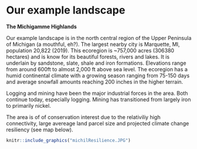 # Our example landscape {#exampleIntro}

**The Michigamme Highlands**

Our example landscape is in the north central region of the Upper Peninsula of Michigan (a mouthful, eh?).  The largest nearby city is Marquette, MI, population 20,822 (2019).  This ecoregion is ~757,000 acres (306380 hectares) and is know for its beautiful forests, rivers and lakes.  It is underlain by sandstone, slate, shale and iron formations.  Elevations range from around 600ft to almost 2,000 ft above sea level.  The ecoregion  has a humid continental climate with a growing season ranging from 75-150 days and average snowfall amounts reaching 200 inches in the higher terrain.

Logging and mining have been the major industrial forces in the area.  Both continue today, especially logging.  Mining has transitioned from largely iron to primarily nickel.  

The area is of of conservation interest due to the relativiliy high connectivity, large avereage land parcel size and projected climate change resiliency (see map below).




```r
knitr::include_graphics("michilResilience.JPG")

```
